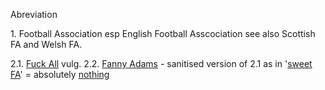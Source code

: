 Abreviation

1. Football Association esp English Football Asscociation see also Scottish FA and Welsh FA.

2.1. [[Fuck All]] vulg. 
2.2. [[Fanny Adams]] - sanitised version of 2.1 as in '[[sweet FA]]' = absolutely [[nothing]]
